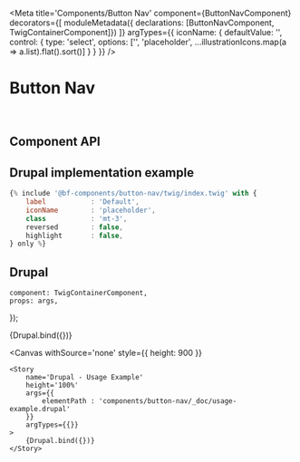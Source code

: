 


<Meta
    title='Components/Button Nav'
    component={ButtonNavComponent}
    decorators={[
        moduleMetadata({ declarations: [ButtonNavComponent, TwigContainerComponent]})
    ]}
    argTypes={{
        iconName: {
            defaultValue: '',
            control: {
                type: 'select',
                options: ['', 'placeholder', ...illustrationIcons.map(a => a.list).flat().sort()]
            }
        }
    }}
/>


# Button Nav

<br/>



## Component API

<Props of={ButtonNavComponent} />



## Drupal implementation example

```jsx
{% include '@bf-components/button-nav/twig/index.twig' with {
    label           : 'Default',
    iconName        : 'placeholder',
    class           : 'mt-3',
    reversed        : false,
    highlight       : false,
} only %}
```

## Drupal

    component: TwigContainerComponent,
    props: args,
});


<Canvas  withSource='none'>
    <Story
        name='Drupal'
        height='300px'
        args={{
            elementPath : 'components/button-nav/_doc/template.drupal',
            iconName    : 'placeholder'
        }}
    >
        {Drupal.bind({})}
    </Story>
</Canvas>


<Canvas withSource='none'
    style={{ height: 900 }}
>
    <Story
        name='Drupal - Usage Example'
        height='100%'
        args={{
            elementPath : 'components/button-nav/_doc/usage-example.drupal'
        }}
        argTypes={{}}
    >
        {Drupal.bind({})}
    </Story>
</Canvas>
